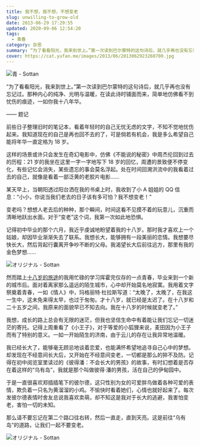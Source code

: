 ```yaml
---
title: 我不想，我不想，不想变老
slug: unwilling-to-grow-old
date: 2013-06-29 17:29:55
updated: 2020-09-06 12:54:20
tags:
  - 青春
category: 杂思
summary: “为了看看阳光，我来到世上。”第一次读到巴尔蒙特的这句诗后，就几乎再也没有忘记过。那种内心的纯净、光明与温暖，在读此诗时铺面而来，简单地仿佛看不到忧伤的痕迹，一如你我十八年华。
cover: https://cat.yufan.me/images/2013/06/2013062923260700.jpg
---
```


![青 - Sottan](https://cat.yufan.me/images/2013/06/2013062923304000.jpg)

<MusicPlayer netease={2109677054} />

“为了看看阳光，我来到世上。”第一次读到巴尔蒙特的这句诗后，就几乎再也没有忘记过。那种内心的纯净、光明与温暖，在读此诗时铺面而来，简单地仿佛看不到忧伤的痕迹，一如你我十八年华。

—— 题记

前些日子整理旧时的笔记本，看着年轻时的自己无忧无虑的文字，不知不觉地忧伤起来。我知道现在的自己是再也回不去的了，可是倘若有机会，我是多么希望自己能将年华一直定格为 18 岁。

这样的场景或许只会发生在奇幻电影中，仿佛《不能说的秘密》中周杰伦回到过去的历程：21 岁的我坐在这里一字一字地写下 18 岁的回忆，周遭的景致便不停变化，有些记忆会消失，某些遗忘的事会莫名浮起。处在时间回溯洪流中的我看着过去的自己，就像是看着一部泛黄的老胶片电影……

某天早上，当朝阳透过阳台洒在我的书桌上时，我收到了小 A 姐姐的 QQ 信息：“小小，你说当我们老去的日子该有多可怕？我不想变老！”

变老吗？想想人老去后的种种，那个瞬间，时间这看不见摸不着的玩意儿，沉重而清晰地跃出水面。对于“变老”这个词，我第一次如此地恐惧。

记得初中毕业的那个六月，我近乎虔诚地盼望着我的十八岁。那时我才喜欢上一个姑娘，却因毕业渐渐失去了联系。我想长大，能够拥有一段美丽的恋情。我想要尽快长大，然后背起行囊离开争吵不断的父母。我渴望长大后前往远方，那里有我的金色梦想……

![オリジナル - Sottan](https://cat.yufan.me/images/2013/06/2013062923361600.jpg)

然而踏上[十八岁的旅途](https://likeya.me/18-year-old-journey/)的我用忙碌的学习挥霍完仅存的一点青春，毕业来到一个新的城市后。面对着离家那么遥远的陌生城市，心中却开始莫名地寂寞。我用着文字祭奠着青春，一如《情人》中，玛格丽特·杜拉斯写道：“太晚了，太晚了，在我这一生中，这未免来得太早，也过于匆匆。才十八岁，就已经是太迟了。在十八岁和二十五岁之间，我原来的面貌早已不知去向。我在十八岁的时候就变老了。”

我想，成长的路上总会有无限的迷茫，但我也坚信生命中有着能让我们忘记一切迷茫的寄托。记得上周重看了《小王子》，对于等爱的小狐狸来说，麦田因为小王子而有了特别的意义。一如一开始陌生的济南，由于云儿的存在让我异常地温暖。

我已经长大了，能够毫无顾忌地谈着恋爱，也能满怀希望地追寻自己心中的梦想。却发现在不经意间长大后，又开始在不经意间变老，一切都是那么的猝不及防。记得在初中阅览室里读过的《彼得潘：不会长大的男孩》的故事，有时幻想着是否存在着这样的“乌有岛”，我就是那个叫做彼得·潘的男孩，活在自己的伊甸园中。

于是一直很喜欢郑插插笔下的彼尔德，这只性别为女的可爱胖鸟做着各种可爱的表情，欺负着一只名为黄溜溜的小鸡。不愉快时看着她们，心情也就好起来了。每次发彼尔德表情时舍友总说我喜欢卖萌，却不知这是我对于长大的逃避，我害怕变老，害怕一切的未知。

那么请不要忘记在第二个路口往右转，然后一直走，直到天亮。这是前往“乌有岛”的道路，让我们一起不要变老。

![オリジナル - Sottan](https://cat.yufan.me/images/2013/06/2013062923282500.jpg)
